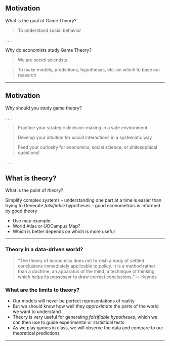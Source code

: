 
## Motivation

What is the goal of [Game Theory]{.hi}?

> To understand social behavior

. . .

Why do economists study Game Theory?

> We are *social* scientists

> To make models, predictions, hypotheses, etc. on which to base our research

---

## Motivation

Why should [you]{.hi} study game theory?

. . .

> Practice your strategic decision-making in a safe environment
>
> Develop your intuition for social interactions in a systematic way
> 
> Feed your curiosity for economics, social science, or philosophical questions!

. . .

## What is theory?

What is the point of *theory*?

::: {.incremental}
[Simplify complex systems]{.hi}
  - understanding one part at a time is easier than trying to 
[Generate *falsifiable* hypotheses]{.hi}
  - good econometrics is informed by good theory
:::

::: notes
  * Use map example:
  * World Atlas or UOCampus Map?
  * Which is better depends on which is more useful
:::

---

### Theory in a data-driven world?

  > "The theory of economics does not furnish a body of settled conclusions
immediately applicable to policy. It is a method rather than a doctrine, an
apparatus of the mind, a technique of thinking which helps its possessor to draw
correct conclusions." — Keynes

### What are the limits to theory?

::: {.incremental}
  * Our models will never be perfect representations of reality
  * But we should know how well they *approximate* the parts of the world we want to understand
  * Theory is very useful for generating *falsifiable hypotheses*, which we can then use to guide experimental or statistical tests
  * As we play games in class, we will observe the data and compare to our theoretical predictions
:::

---

